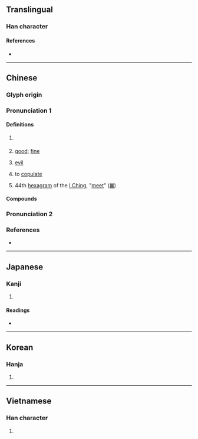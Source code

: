 {{also|䷫}}
{{character info}}
==Translingual==

===Han character===
{{Han char|rn=38|rad=女|as=06|sn=9|four=42461|canj=VHMR|ids=⿰女后}}

====References====
* {{Han ref|kx=0260.080|dkj=06215|dj=0526.070|hdz=21045.160|uh=59E4|ud=23012|bh=CE6C|bd=52844}}

----

==Chinese==
{{zh-forms}}

===Glyph origin===
{{Han etym}}

===Pronunciation 1===
{{zh-pron
|m=gòu
|m-s=
|c=gau3
|c-t=
|g=
|h=pfs=
|j=
|md=
|mn=
|mn-t=
|w=
|x=
|mc=y
|oc=y
|cat=v,a
}}

====Definitions====
{{zh-hanzi}}

# {{zh-o}} {{zh-alt-form|遘|to [[meet]]; to [[encounter]]}}
# {{lb|zh|literary}} [[good]]; [[fine]]
# {{lb|zh|literary}} [[evil]]
# {{zh-o}} to [[copulate]]
# 44th [[hexagram]] of the [[I Ching]], "[[meet]]" ([[䷫]])

====Compounds====
{{zh-der|夷姤}}

===Pronunciation 2===
{{zh-see|妒|v}}

===References===
* {{R:twedu|B00646}}

----

==Japanese==

===Kanji===
{{ja-kanji|grade=|rs=女06}}

# {{rfdef|ja|sort=女06}}

====Readings====
* {{ja-readings
|goon=く
|kanon=こう
|kun=あ-う, みめよ-い, みにくい
}}

----

==Korean==

===Hanja===
{{ko-hanja|hangeul=구|rv=gu|mr=ku}}

# {{rfdef|ko|sort=女06}}

----

==Vietnamese==

===Han character===
{{vi-readings|reading=cạu|rs=女06}}

# {{rfdef|vi|sort=女06}}